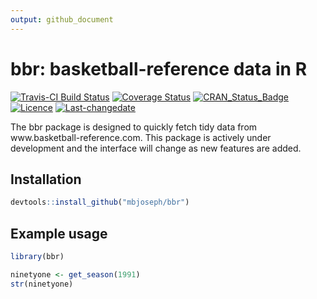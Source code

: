 ```yaml
---
output: github_document
---
```


# bbr: basketball-reference data in R

[![Travis-CI Build Status](https://travis-ci.org/mbjoseph/bbr.svg?branch=master)](https://travis-ci.org/mbjoseph/bbr) 
[![Coverage Status](https://img.shields.io/codecov/c/github/mbjoseph/bbr/master.svg)](https://codecov.io/github/mbjoseph/bbr?branch=master)
[![CRAN_Status_Badge](http://www.r-pkg.org/badges/version/bbr)](https://cran.r-project.org/package=bbr)
[![Licence](https://img.shields.io/badge/licence-GPL--3-blue.svg)](https://www.gnu.org/licenses/old-licenses/gpl-3.0.html)
[![Last-changedate](https://img.shields.io/badge/last%20change-`r gsub('-', '--', Sys.Date())`-brightgreen.svg)](/commits/master)

<!-- README.md is generated from README.Rmd. Please edit that file -->

The bbr package is designed to quickly fetch tidy data from www.basketball-reference.com. 
This package is actively under development and the interface will change as new features are added.

## Installation

```r
devtools::install_github("mbjoseph/bbr")
```

## Example usage

```r
library(bbr)

ninetyone <- get_season(1991)
str(ninetyone)
```
